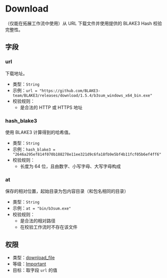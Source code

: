 # Download

[//]: # (This file is automatically generated by script, do not modify it.)

 
（仅能在拓展工作流中使用）从 URL 下载文件并使用提供的 BLAKE3 Hash 校验完整性。 

## 字段
### url
下载地址。
* 类型：`String`  
* 示例：`url = "https://github.com/BLAKE3-team/BLAKE3/releases/download/1.5.4/b3sum_windows_x64_bin.exe"` 
* 校验规则：
  * 是合法的 HTTP 或 HTTPS 地址
### hash_blake3
使用 BLAKE3 计算得到的哈希值。
* 类型：`String`  
* 示例：`hash_blake3 = "2646a295ef814f070b188278e11ee321d9c6fa18fb9e5bf4b11fcf05b6ef4ff6"` 
* 校验规则：
  * 长度为 64 位，且由数字、小写字母、大写字母构成
### at
保存的相对位置，起始目录为包内容目录（和包名相同的目录）
* 类型：`String`  
* 示例：`at = "bin/b3sum.exe"` 
* 校验规则：
  * 是合法的相对路径
  * 在校验工作流时不存在该文件 
## 权限
* 类型：[download_file](/nep/definition/3-permissions.html#download_file)
* 等级：[Important](/nep/definition/3-permissions.html#important)
* 目标：取字段 `url` 的值